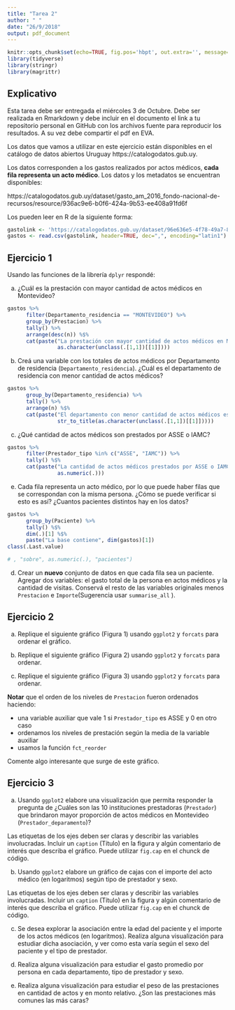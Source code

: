 ```yaml
---
title: "Tarea 2"
author: " "
date: "26/9/2018"
output: pdf_document
---
```


```r
knitr::opts_chunk$set(echo=TRUE, fig.pos='hbpt', out.extra='', message=FALSE, warning=FALSE)
library(tidyverse)
library(stringr)
library(magrittr)
```

## Explicativo
Esta tarea debe ser entregada el miércoles 3 de Octubre. Debe ser realizada en Rmarkdown y debe incluir en el documento el link a tu repositorio personal en GitHub con los archivos fuente para reproducir los resultados. A su vez debe compartir el pdf en EVA. 

Los datos que vamos a utilizar en este ejercicio están disponibles en el catálogo de datos abiertos Uruguay https://catalogodatos.gub.uy.

Los datos corresponden a los gastos realizados por actos médicos, **cada fila representa un acto médico**. Los datos y los metadatos se encuentran disponibles:

https://catalogodatos.gub.uy/dataset/gasto_am_2016_fondo-nacional-de-recursos/resource/936ac9e6-b0f6-424a-9b53-ee408a91fd6f

Los pueden leer en R de la siguiente forma:

```r
gastolink <- 'https://catalogodatos.gub.uy/dataset/96e636e5-4f78-49a7-8e14-60e90173a0c0/resource/936ac9e6-b0f6-424a-9b53-ee408a91fd6f/download/datos_gastos-por-actos-mdicos-2016.csv'
gastos <- read.csv(gastolink, header=TRUE, dec=",", encoding="latin1") %>% as_tibble()
```

## Ejercicio 1

Usando las funciones de la librería `dplyr` respondé:  

a. ¿Cuál es la prestación con mayor cantidad de actos médicos en Montevideo?      

```r
gastos %>%
      filter(Departamento_residencia == "MONTEVIDEO") %>%
      group_by(Prestacion) %>%
      tally() %>%
      arrange(desc(n)) %$%
      cat(paste("La prestación con mayor cantidad de actos médicos en Montevideo es", 
                as.character(unclass(.[1,1])[[1]])))
```

b. Creá una variable con los totales de actos médicos por Departamento de residencia (`Departamento_residencia`). ¿Cuál es el departamento de residencia con menor cantidad de actos médicos?      

```r
gastos %>%
      group_by(Departamento_residencia) %>%
      tally() %>%
      arrange(n) %$%
      cat(paste("El departamento con menor cantidad de actos médicos es", 
                str_to_title(as.character(unclass(.[1,1])[[1]]))))
```

\newpage

c. ¿Qué cantidad de actos médicos son prestados por ASSE o IAMC?       

```r
gastos %>%
      filter(Prestador_tipo %in% c("ASSE", "IAMC")) %>%
      tally() %$%
      cat(paste("La cantidad de actos médicos prestados por ASSE o IAMC es de", 
                as.numeric(.)))
```

e.  Cada fila representa un acto médico, por lo que puede haber filas que se correspondan con la misma persona. ¿Cómo se puede verificar si esto es así? ¿Cuantos pacientes distintos hay en los datos?

```r
gastos %>%
      group_by(Paciente) %>%
      tally() %$%
      dim(.)[1] %$%
      paste("La base contiene", dim(gastos)[1])
class(.Last.value)

# , "sobre", as.numeric(.), "pacientes")
```

d. Crear un **nuevo** conjunto de datos en que cada fila sea un paciente. Agregar dos variables:  el gasto total de la persona en actos médicos y la cantidad de visitas. Conservá el resto de las variables originales menos `Prestacion` e `Importe`(Sugerencia usar `summarise_all` ).


\newpage

## Ejercicio 2
a. Replique el siguiente gráfico (Figura 1) usando `ggplot2` y `forcats` para ordenar el gráfico.


b. Replique el siguiente gráfico (Figura 2) usando `ggplot2` y `forcats` para ordenar.

\newpage

c. Replique el siguiente gráfico (Figura 3) usando `ggplot2` y `forcats` para ordenar.

**Notar** que el orden de los niveles de `Prestacion` fueron ordenados haciendo:

* una variable auxiliar que vale 1 si `Prestador_tipo` es ASSE y 0 en otro caso    
* ordenamos los niveles de prestación según la media de la variable auxiliar
* usamos la función `fct_reorder` 

Comente algo interesante que surge de este gráfico.

\newpage
## Ejercicio 3
a. Usando `ggplot2` elabore una visualización que permita responder la pregunta de ¿Cuáles son las 10 instituciones prestadoras (`Prestador`) que brindaron mayor proporción de actos médicos en Montevideo (`Prestador_deparamento`)?

Las etiquetas de los ejes deben ser claras y describir las variables involucradas. Incluir un `caption` (Título) en la figura y algún comentario de interés que describa el gráfico. Puede utilizar `fig.cap` en el chunck de código. 

b. Usando `ggplot2` elabore un gráfico de cajas con el importe del acto médico (en logaritmos) según tipo de prestador y sexo. 

Las etiquetas de los ejes deben ser claras y describir las variables involucradas. Incluir un `caption` (Título) en la figura y algún comentario de interés que describa el gráfico. Puede utilizar `fig.cap` en el chunck de código. 


c. Se desea explorar la asociación entre la edad del paciente y el importe de los actos médicos (en logaritmos). Realiza alguna visualización para estudiar dicha asociación, y ver como esta varía según el sexo del paciente y el tipo de prestador. 


d. Realiza alguna visualización para estudiar el gasto promedio por persona en cada departamento, tipo de prestador y sexo. 

e. Realiza alguna visualización para estudiar el peso de las prestaciones en cantidad de actos y en monto relativo. ¿Son las prestaciones más comunes las más caras?


